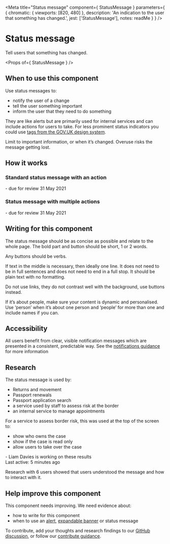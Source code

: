 
<Meta
  title="Status message"
  component={ StatusMessage }
  parameters={ {
    chromatic: { viewports: [820, 480] },
    description: 'An indication to the user that something has changed.',
    jest: ['StatusMessage'],
    notes: readMe
  } }
/>

# Status message

Tell users that something has changed.

<Preview withToolbar>
  <Story name="StatusMessage">
    <StatusMessage status="On hold" />
  </Story>
</Preview>

<Props of={ StatusMessage } />

## When to use this component
Use status messages to:

  - notify the user of a change
  - tell the user something important
  - inform the user that they need to do something

They are like alerts but are primarily used for internal services and can include actions for users to take.
For less prominent status indicators you could use <A href="https://design-system.service.gov.uk/components/tag/">tags from the GOV.UK design system</A>.

Limit to important information, or when it’s changed. Overuse risks the message getting lost. 

## How it works
### Standard status message with an action

<Preview>
  <Story name="Standard">
    <StatusMessage status="On hold" actions={[{ href: '#', text: 'Review' }]}>
      - due for review 31 May 2021
    </StatusMessage>
  </Story>
</Preview>

### Status message with multiple actions

<Preview>
  <Story name="MultipleActions">
    <StatusMessage status="On hold" actions={[
      { href: '#', text: 'Review' },
      { href: '#', text: 'Extend hold' }
    ]}>
      - due for review 31 May 2021
    </StatusMessage>
  </Story>
</Preview>

## Writing for this component
The status message should be as concise as possible and relate to the whole page. The bold part and button should be short, 1 or 2 words. 

Any buttons should be verbs. 

If text in the middle is necessary, then ideally one line. It does not need to be in full sentences and does not need to end in a full stop. It should be plain text with no formatting. 

Do not use links, they do not contrast well with the background, use buttons instead. 

If it’s about people, make sure your content is dynamic and personalised. Use ‘person’ when it’s about one person and ‘people’ for more than one and include names if you can. 

## Accessibility
All users benefit from clear, visible notification messages which are presented in a consistent, predictable way. See the <a href="/accessibility/notifications">notifications guidance</a> for more information

## Research
The status message is used by:

  - Returns and movement
  - Passport renewals
  - Passport application search
  - a service used by staff to assess risk at the border
  - an internal service to manage appointments

For a service to assess border risk, this was used at the top of the screen to:

- show who owns the case
- show if the case is read only
- allow users to take over the case

<Preview>
  <Story name="ExampleFromIntenalService">
    <StatusMessage status="Read only" actions={[
      { href: '#', text: 'Take over' }
    ]}>
      - Liam Davies is working on these results<br />
         Last active: 5 minutes ago
    </StatusMessage>
  </Story>
</Preview>

Research with 6 users showed that users understood the message and how to interact with it.

## Help improve this component

This component needs improving. We need evidence about:

- how to write for this component
- when to use an [alert](/components?name=Alert), [expandable banner](/components?name=Expandable%20banner) or status message

To contribute, add your thoughts and research findings to our [GitHub discussion](https://github.com/UKHomeOffice/design-system/discussions/419), or follow our [contribute guidance](/contribute).
